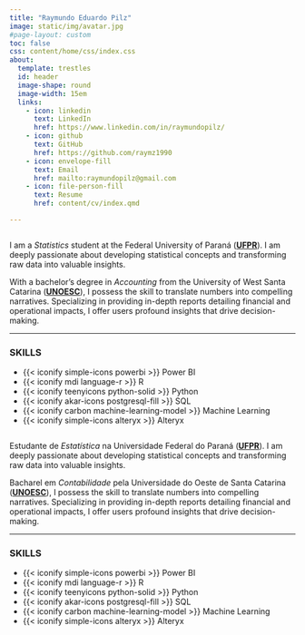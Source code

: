 ```yaml
---
title: "Raymundo Eduardo Pilz"
image: static/img/avatar.jpg
#page-layout: custom
toc: false
css: content/home/css/index.css
about: 
  template: trestles
  id: header
  image-shape: round
  image-width: 15em
  links:
    - icon: linkedin
      text: LinkedIn
      href: https://www.linkedin.com/in/raymundopilz/
    - icon: github
      text: GitHub
      href: https://github.com/raymz1990
    - icon: envelope-fill
      text: Email
      href: mailto:raymundopilz@gmail.com
    - icon: file-person-fill
      text: Resume
      href: content/cv/index.qmd

---
```


:::: {.content-visible when-profile="english"}

::::{#header}

::: {.column .col-v-center width="15%"}
:::

::: {.home-intro}
I am a *Statistics* student at the Federal University of Paraná (**[UFPR](https://ufpr.br/)**). I am deeply passionate about developing statistical concepts and transforming raw data into valuable insights.

With a bachelor's degree in *Accounting* from the University of West Santa Catarina (**[UNOESC](https://www.unoesc.edu.br/)**), I possess the skill to translate numbers into compelling narratives. Specializing in providing in-depth reports detailing financial and operational impacts, I offer users profound insights that drive decision-making.


---


### SKILLS 

- {{< iconify simple-icons powerbi >}} Power BI 
- {{< iconify mdi language-r >}} R 
- {{< iconify teenyicons python-solid >}} Python 
- {{< iconify akar-icons postgresql-fill >}} SQL 
- {{< iconify carbon machine-learning-model >}} Machine Learning 
- {{< iconify simple-icons alteryx >}} Alteryx 
:::

::::

::::

:::: {.content-visible when-profile="portuguese"}

::::{#header}

::: {.column .col-v-center width="15%"}
:::

::: {.home-intro}
Estudante de *Estatística* na Universidade Federal do Paraná (**[UFPR](https://ufpr.br/)**). I am deeply passionate about developing statistical concepts and transforming raw data into valuable insights.

Bacharel em *Contabilidade* pela Universidade do Oeste de Santa Catarina (**[UNOESC](https://www.unoesc.edu.br/)**), I possess the skill to translate numbers into compelling narratives. Specializing in providing in-depth reports detailing financial and operational impacts, I offer users profound insights that drive decision-making.


---


### SKILLS 

- {{< iconify simple-icons powerbi >}} Power BI 
- {{< iconify mdi language-r >}} R 
- {{< iconify teenyicons python-solid >}} Python 
- {{< iconify akar-icons postgresql-fill >}} SQL 
- {{< iconify carbon machine-learning-model >}} Machine Learning 
- {{< iconify simple-icons alteryx >}} Alteryx 
:::

::::

::::

